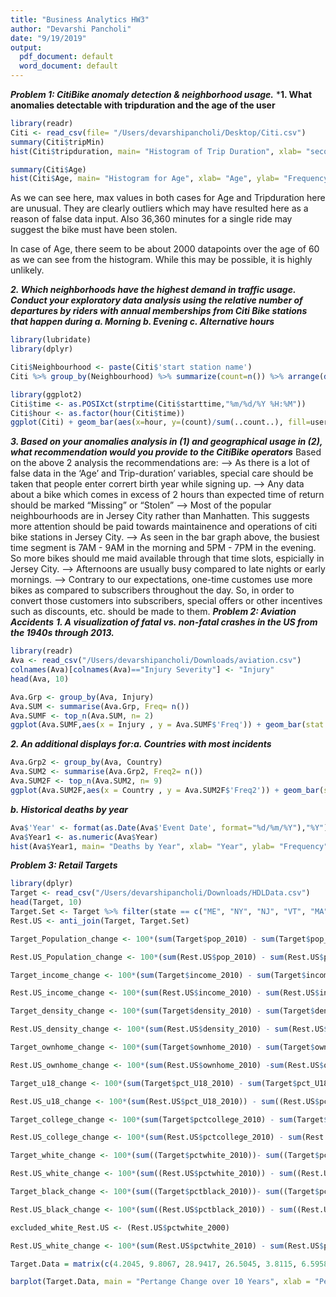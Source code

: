 ```yaml
---
title: "Business Analytics HW3"
author: "Devarshi Pancholi"
date: "9/19/2019"
output:
  pdf_document: default
  word_document: default
---
```


***Problem 1: CitiBike anomaly detection & neighborhood usage.***\newline
\newline
***1. What anomalies detectable with tripduration and the age of the user**
```r

library(readr)
Citi <- read_csv(file= "/Users/devarshipancholi/Desktop/Citi.csv")
summary(Citi$tripMin)
hist(Citi$tripduration, main= "Histogram of Trip Duration", xlab= "seconds", ylab= "Frequency", col= "grey", border= "blue")

summary(Citi$Age)
hist(Citi$Age, main= "Histogram for Age", xlab= "Age", ylab= "Frequency", col= "grey", border= "blue")

```

As we can see here, max values in both cases for Age and Tripduration here are unusual. They are clearly outliers which may have resulted here as a reason of false data input. Also 36,360 minutes for a single ride may suggest the bike must have been stolen.

In case of Age, there seem to be about 2000 datapoints over the age of 60 as we can see from the histogram. While this may be possible, it is highly unlikely.\newline
\newline
\newline

***2. Which neighborhoods have the highest demand in traffic usage. Conduct your exploratory data analysis using the relative number of departures by riders with annual memberships from Citi Bike stations that happen during \newline a. Morning \newline b. Evening \newline c. Alternative hours***
```r
library(lubridate)
library(dplyr)

Citi$Neighbourhood <- paste(Citi$'start station name')
Citi %>% group_by(Neighbourhood) %>% summarize(count=n()) %>% arrange(desc(count)) %>% top_n(n=20)
```

```r

library(ggplot2)
Citi$time <- as.POSIXct(strptime(Citi$starttime,"%m/%d/%Y %H:%M"))
Citi$hour <- as.factor(hour(Citi$time))
ggplot(Citi) + geom_bar(aes(x=hour, y=(count)/sum(..count..), fill=usertype)) + theme_bw() + ylab("")

```

***3. Based on your anomalies analysis in (1) and geographical usage in (2), what recommendation would you provide to the CitiBike operators***\newline
\newline
Based on the above 2 analysis the recommendations are: \newline
--> As there is a lot of false data in the 'Age' and Trip-duration' variables, special care should be taken that people enter corrert birth year while signing up.\newline
--> Any data about a bike which comes in excess of 2 hours than expected time of return should be marked "Missing" or "Stolen"\newline
--> Most of the popular neighbourhoods are in Jersey City rather than Manhatten. This suggests more attention should be paid towards maintainence and operations of citi bike stations in Jersey City.\newline
--> As seen in the bar graph above, the busiest time segment is 7AM - 9AM in the morning and 5PM - 7PM in the evening. So more bikes should me maid available through that time slots, espicially in Jersey City.\newline
--> Afternoons are usually busy compared to late nights or early mornings.\newline
--> Contrary to our expectations, one-time customes use more bikes as compared to subscribers throughout the day. So, in order to convert those customers into subscribers, special offers or other incentives such as discounts, etc. should be made to them.\newline
\newline
\newline
\newline
***Problem 2: Aviation Accidents***\newline
\newline
***1. A visualization of fatal vs. non-fatal crashes in the US from the 1940s through 2013.***\newline
```r

library(readr)
Ava <- read_csv("/Users/devarshipancholi/Downloads/aviation.csv")
colnames(Ava)[colnames(Ava)=="Injury Severity"] <- "Injury"
head(Ava, 10)

```
```r

Ava.Grp <- group_by(Ava, Injury) 
Ava.SUM <- summarise(Ava.Grp, Freq= n())
Ava.SUMF <- top_n(Ava.SUM, n= 2)
ggplot(Ava.SUMF,aes(x = Injury , y = Ava.SUMF$'Freq')) + geom_bar(stat = "identity") + theme_classic() +labs(x = "Fatalities",y = "Frequency", title = paste("Fatal V Non Fatal Accidents") )

```
\newline
\newline
\newline
***2. An additional displays for:\newline a. Countries with most incidents ***
```r

Ava.Grp2 <- group_by(Ava, Country) 
Ava.SUM2 <- summarise(Ava.Grp2, Freq2= n())
Ava.SUM2F <- top_n(Ava.SUM2, n= 9)
ggplot(Ava.SUM2F,aes(x = Country , y = Ava.SUM2F$'Freq2')) + geom_bar(stat = "identity") + theme_classic() +labs(x = "Countries",y = "Frequency", title = paste("Countries with most incidents") )

```
\newline
***b. Historical deaths by year***
```r

Ava$'Year' <- format(as.Date(Ava$'Event Date', format="%d/%m/%Y"),"%Y")
Ava$Year1 <- as.numeric(Ava$Year)
hist(Ava$Year1, main= "Deaths by Year", xlab= "Year", ylab= "Frequency", col= "grey", border= "blue")

```
\newline
\newline
***Problem 3: Retail Targets***
```r

library(dplyr)
Target <- read_csv("/Users/devarshipancholi/Downloads/HDLData.csv")
head(Target, 10)
Target.Set <- Target %>% filter(state == c("ME", "NY", "NJ", "VT", "MA", "RI", "CT", "NH", "PA"))
Rest.US <- anti_join(Target, Target.Set)

Target_Population_change <- 100*(sum(Target$pop_2010) - sum(Target$pop_2000))/sum(Target$pop_2000)

Rest.US_Population_change <- 100*(sum(Rest.US$pop_2010) - sum(Rest.US$pop_2000))/sum(Rest.US$pop_2000)
```
```r
Target_income_change <- 100*(sum(Target$income_2010) - sum(Target$income_2000))/sum(Target$income_2000)

Rest.US_income_change <- 100*(sum(Rest.US$income_2010) - sum(Rest.US$income_2000))/sum(Rest.US$income_2000)
```
```r
Target_density_change <- 100*(sum(Target$density_2010) - sum(Target$density_2000))/sum(Target$density_2000)

Rest.US_density_change <- 100*(sum(Rest.US$density_2010) - sum(Rest.US$density_2000))/sum(Rest.US$density_2000)
```
```r
Target_ownhome_change <- 100*(sum(Target$ownhome_2010) - sum(Target$ownhome_2000))/sum(Target$ownhome_2000)

Rest.US_ownhome_change <- 100*(sum(Rest.US$ownhome_2010) -sum(Rest.US$ownhome_2000))/sum(Rest.US$ownhome_2000)
```
```r
Target_u18_change <- 100*(sum(Target$pct_U18_2010) - sum(Target$pct_U18_2000))/sum(Target$pct_U18_2000)

Rest.US_u18_change <- 100*(sum(Rest.US$pct_U18_2010)) - sum((Rest.US$pct_U18_2000))/sum(Rest.US$pct_U18_2000)
```
```r
Target_college_change <- 100*(sum(Target$pctcollege_2010) - sum(Target$pctcollege_2000))/sum(Target$pctcollege_2000)

Rest.US_college_change <- 100*(sum(Rest.US$pctcollege_2010) - sum(Rest.US$pctcollege_2000))/sum(Rest.US$pctcollege_2000)
```
```r
Target_white_change <- 100*(sum((Target$pctwhite_2010))- sum((Target$pctwhite_2000)))/sum((Target$pctwhite_2000))

Rest.US_white_change <- 100*(sum((Rest.US$pctwhite_2010)) - sum((Rest.US$pctwhite_2000)))/sum((Rest.US$pctwhite_2000))
```
```r
Target_black_change <- 100*(sum((Target$pctblack_2010))- sum((Target$pctblack_2000)))/sum((Target$pctblack_2000))

Rest.US_black_change <- 100*(sum((Rest.US$pctblack_2010)) - sum((Rest.US$pctblack_2000)))/sum((Rest.US$pctblack_2000))

excluded_white_Rest.US <- (Rest.US$pctwhite_2000)

Rest.US_white_change <- 100*(sum(Rest.US$pctwhite_2010) - sum(Rest.US$pctwhite_2000))/sum(Rest.US$pctwhite_2000)

Target.Data = matrix(c(4.2045, 9.8067, 28.9417, 26.5045, 3.8115, 6.5958, 0, -2.250455, -11.4315,- 8.0676, 14.8924, 13.2039, -2.2436, -1.6276, -4.292683, -4.510274), ncol = 8)
```
```r
barplot(Target.Data, main = "Pertange Change over 10 Years", xlab = "Percentage Change", ylab = "Measures", names.arg = c("Population","Population", "Density","Density", "U-18","U-18" ,"White", "White"), col = c("darkblue","red"), horiz = TRUE)

```

